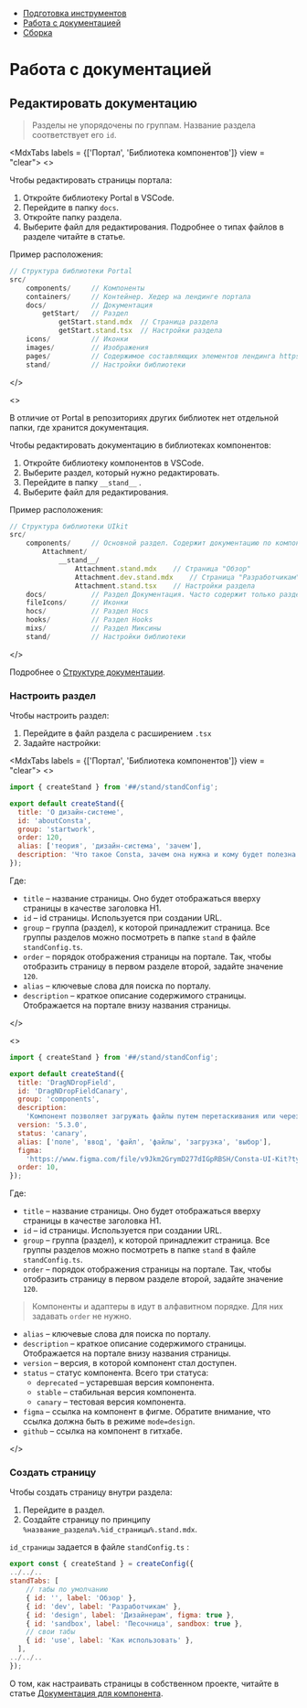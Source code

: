 
<MdxMenu>

- [Подготовка инструментов](#подготовка-инструментов)
- [Работа с документацией](#работа-с-документацией)
- [Сборка](#сборка)

</MdxMenu>

# Работа с документацией

## Редактировать документацию

> Разделы не упорядочены по группам. Название раздела соответствует его `id`.

<MdxTabs labels = {['Портал', 'Библиотека компонентов']} view = "clear">
<>

Чтобы редактировать страницы портала:

1. Откройте библиотеку Portal в VSCode.
2. Перейдите в папку `docs`.
3. Откройте папку раздела.
4. Выберите файл для редактирования. Подробнее о типах файлов в разделе читайте в статье.

Пример расположения:

```jsx
// Структура библиотеки Portal
src/
	components/     // Компоненты
	containers/     // Контейнер. Хедер на лендинге портала
	docs/           // Документация
		getStart/   // Раздел
			getStart.stand.mdx	// Страница раздела
			getStart.stand.tsx	// Настройки раздела
	icons/          // Иконки
	images/         // Изображения
	pages/          // Содержимое составляющих элементов лендинга https://consta.design/
	stand/          // Настройки библиотеки
```

</>

<>

В отличие от Portal в репозиториях других библиотек нет отдельной папки, где хранится документация.

Чтобы редактировать документацию в библиотеках компонентов:

1. Откройте библиотеку компонентов в VSCode.
2. Выберите раздел, который нужно редактировать.
3. Перейдите в папку `__stand__` .
4. Выберите файл для редактирования.

Пример расположения:

```jsx
// Структура библиотеки UIkit
src/
	components/     // Основной раздел. Содержит документацию по компонентам UIkit
		Attachment/
			__stand__/
				Attachment.stand.mdx	// Страница "Обзор"
				Attachment.dev.stand.mdx	// Страница "Разработчикам"
				Attachment.stand.tsx	// Настройки раздела
	docs/           // Раздел Документация. Часто содержит только раздел Быстрый старт.
	fileIcons/      // Иконки
	hocs/           // Раздел Hocs
	hooks/          // Раздел Hooks
	mixs/           // Раздел Миксины
	stand/          // Настройки библиотеки
```

</>
</MdxTabs>

Подробнее о [Структуре документации](##LIBS.LIB.STAND/lib:portal/stand:portal-documentation-structure).

### Настроить раздел

Чтобы настроить раздел:

1. Перейдите в файл раздела с расширением `.tsx`
2. Задайте настройки:

<MdxTabs labels = {['Портал', 'Библиотека компонентов']} view = "clear">
<>

```jsx
import { createStand } from '##/stand/standConfig';

export default createStand({
  title: 'О дизайн-системе',
  id: 'aboutConsta',
  group: 'startwork',
  order: 120,
  alias: ['теория', 'дизайн-система', 'зачем'],
  description: 'Что такое Consta, зачем она нужна и кому будет полезна',
});
```

Где:

- `title` – название страницы. Оно будет отображаться вверху страницы в качестве заголовка H1.
- `id` – id страницы. Используется при создании URL.
- `group` – группа (раздел), к которой принадлежит страница. Все группы разделов можно посмотреть в папке `stand` в файле `standConfig.ts`.
- `order` – порядок отображения страницы на портале. Так, чтобы отобразить страницу в первом разделе второй, задайте значение `120`.
- `alias` – ключевые слова для поиска по порталу.
- `description` – краткое описание содержимого страницы. Отображается на портале внизу названия страницы.

</>

<>

```jsx
import { createStand } from '##/stand/standConfig';

export default createStand({
  title: 'DragNDropField',
  id: 'DragNDropFieldCanary',
  group: 'components',
  description:
    'Компонент позволяет загружать файлы путем перетаскивания или через диалоговое окно',
  version: '5.3.0',
  status: 'canary',
  alias: ['поле', 'ввод', 'файл', 'файлы', 'загрузка', 'выбор'],
  figma:
    'https://www.figma.com/file/v9Jkm2GrymD277dIGpRBSH/Consta-UI-Kit?type=design&node-id=32774-0&mode=design',
  order: 10,
});
```

Где:

- `title` – название страницы. Оно будет отображаться вверху страницы в качестве заголовка H1.
- `id` – id страницы. Используется при создании URL.
- `group` – группа (раздел), к которой принадлежит страница. Все группы разделов можно посмотреть в папке `stand` в файле `standConfig.ts`.
- `order` – порядок отображения страницы на портале. Так, чтобы отобразить страницу в первом разделе второй, задайте значение `120`.

> Компоненты и адаптеры в идут в алфавитном порядке. Для них задавать `order` не нужно.

- `alias` – ключевые слова для поиска по порталу.
- `description` – краткое описание содержимого страницы. Отображается на портале внизу названия страницы.
- `version` – версия, в которой компонент стал доступен.
- `status` – статус компонента. Всего три статуса:
  - `deprecated` – устаревшая версия компонента.
  - `stable` – стабильная версия компонента.
  - `canary` – тестовая версия компонента.
- `figma` – ссылка на компонент в фигме. Обратите внимание, что ссылка должна быть в режиме `mode=design`.
- `github` – ссылка на компонент в гитхабе.

</>
</MdxTabs>

### Создать страницу

Чтобы создать страницу внутри раздела:

1. Перейдите в раздел.
2. Создайте страницу по принципу `%название_раздела%.%id_страницы%.stand.mdx`.

`id_страницы` задается в файле `standConfig.ts` :

```jsx
export const { createStand } = createConfig({
../../..
standTabs: [
    // табы по умолчанию
    { id: '', label: 'Обзор' },
    { id: 'dev', label: 'Разработчикам' },
    { id: 'design', label: 'Дизайнерам', figma: true },
    { id: 'sandbox', label: 'Песочница', sandbox: true },
    // свои табы
    { id: 'use', label: 'Как использовать' },
  ],
../../..
});
```

О том, как настраивать страницы в собственном проекте, читайте в статье [Документация для компонента](##LIBS.LIB.STAND/lib:portal/stand:portal-docs/hash:кастомная-вкладка).

